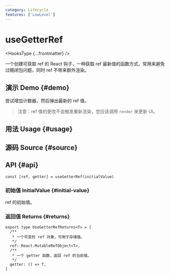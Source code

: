 ```yaml
---
category: Lifecycle
features: ['LowLevel']
---
```


# useGetterRef


<HooksType {...frontmatter} />

一个创建可获取 ref 的 React 钩子，一种获取 ref 最新值的函数方式，常用来避免过期闭包问题，同时 ref 不带来额外渲染。

## 演示 Demo \{#demo}

尝试增加计数器，然后弹出最新的 ref 值。

> 注意：ref 值的更改不会触发重新渲染，您应该调用 `render` 来更新 UI。


<App />

## 用法 Usage \{#usage}



## 源码 Source \{#source}


<Source />

## API \{#api}

```tsx
const [ref, getter] = useGetterRef(initialValue)
```

### 初始值 InitialValue \{#initial-value}

ref 的初始值。

### 返回值 Returns \{#returns}

```tsx
export type UseGetterRefReturns<T> = [
  /**
   * 一个可变的 ref 对象，可用于存储值。
   */
  ref: React.MutableRefObject<T>,
  /**
   * 一个 getter 函数，返回 ref 的当前值。
   */
  getter: () => T,
]
```
